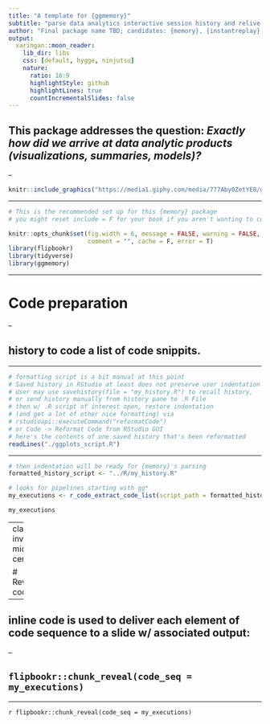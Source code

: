 ```yaml
---
title: "A template for {ggmemory}"
subtitle: "parse data analytics interactive session history and relive it using xaringan and flipbookr"
author: "Final package name TBD; candidates: {memory}, {instantreplay}, {replay}, {reminisce}, {rememberr}, lots of options"
output:
  xaringan::moon_reader:
    lib_dir: libs
    css: [default, hygge, ninjutsu]
    nature:
      ratio: 16:9
      highlightStyle: github
      highlightLines: true
      countIncrementalSlides: false
---
```



## This package addresses the question: *Exactly how did we arrive at data analytic products (visualizations, summaries, models)?*

--

```r
knitr::include_graphics("https://media1.giphy.com/media/777Aby0ZetYE8/giphy.gif?cid=ecf05e47fxfri9ro2qxy8i7jhnalmh6lsnmpabijv8e8oo5n&rid=giphy.gif&ct=g")
```



---


```r
# This is the recommended set up for this {memory} package
# you might reset include = F for your book if you aren't wanting to communicate about knitr settings

knitr::opts_chunk$set(fig.width = 6, message = FALSE, warning = FALSE,
                      comment = "", cache = F, error = T)
library(flipbookr)
library(tidyverse)
library(ggmemory)
```

---

# Code preparation

--

## history to code a list of code snippits.

---

```r
# formatting script is a bit manual at this point
# Saved history in RStudio at least does not preserve user indentation
# User may use savehistory(file = "my_history.R") to recall history, 
# or send history manually from history pane to .R File
# then w/ .R script of interest open, restore indentation 
# (and get a lot of other nice formatting) via 
# rstudioapi::executeCommand("reformatCode")
# or Code -> Reformat Code from RStudio GUI
# here's the contents of one saved history that's been reformatted
readLines("./ggplots_script.R")
```


---

```r
# then indentation will be ready for {memory}'s parsing
formatted_history_script <- "../R/my_history.R"

# looks for pipelines starting with gg*
my_executions <- r_code_extract_code_list(script_path = formatted_history_script)

my_executions

```

---
class: inverse, middle, center


# Reviewing code

--

## inline code is used to deliver each element of code sequence to a slide w/ associated output:

--

## `flipbookr::chunk_reveal(code_seq = my_executions)`


---


`r flipbookr::chunk_reveal(code_seq = my_executions)`

